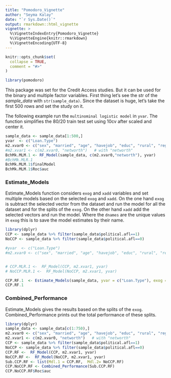 ```yaml
---
title: "Pomodoro_Vignette"
author: "Seyma Kalay"
date: "`r Sys.Date()`"
output: rmarkdown::html_vignette
vignette: >
  %\VignetteIndexEntry{Pomodoro_Vignette}
  %\VignetteEngine{knitr::rmarkdown}
  %\VignetteEncoding{UTF-8}
---
```


```r
knitr::opts_chunk$set(
  collapse = TRUE,
  comment = "#>"
)
```

```r
library(pomodoro)
```

This package was set for the Credit Access studies. But it can be used for the binary and multiple factor variables. 
First thing let's see the str of the *sample_data* with `str(sample_data)`. Since the dataset is huge, let's take the first 500 rows and set the study on it.

The following example run the `multinominal logistic model` in `yvar`. The function simplifies the 80/20 train test set using 10cv after scaled and center it.

```r
sample_data <- sample_data[1:500,]
yvar  <- c("Loan.Type")
m2.xvar0 <- c("sex", "married", "age", "havejob", "educ", "rural", "region","income","political.afl")
#m2.xvar1 <- c(m2.xvar0, "networth")   # with "networth"
BchMk.MLM.1 <- RF_Model(sample_data, c(m2.xvar0,"networth"), yvar)
#BchMk.MLR.1
BchMk.MLM.1$finalModel
BchMk.MLM.1$Roc$auc
```


### Estimate_Models

Estimate_Models function considers `exog` and `xadd` variables and set multiple models based on the selected `exog` and `xadd`.
On the one hand `exog` is subtract the selected vector from the dataset and run the model for all the dataset and for the splits of the `exog`.
On the other hand `xadd` add the selected vectors and run the model.
Where the `dnames` are the unique values in `exog` this is to save the model estimates by their name.

```r
library(dplyr)
CCP <- sample_data %>% filter(sample_data$political.afl==1)
NoCCP <- sample_data %>% filter(sample_data$political.afl==0)

#yvar  <- c("Loan.Type")
#m2.xvar0 <- c("sex", "married", "age", "havejob", "educ", "rural", "region","income","political.afl") #, "ethnicity" "class.of.HH",


# CCP.MLR.1 <-  RF_Model(CCP, m2.xvar1, yvar)
# NoCCP.MLR.1 <-  RF_Model(NoCCP, m2.xvar1, yvar)

CCP.RF.1  <- Estimate_Models(sample_data, yvar = c("Loan.Type"), exog = "political.afl", xvec = m2.xvar0, xadd="networth", type="RF", dnames=c("0","1"))
CCP.RF.1
```

### Combined_Performance

Estimate_Models gives the results based on the splits of the `exog`. 
Combined_Performance prints out the total performance of these splits.

```r
library(dplyr)
sample_data <- sample_data[c(1:750),]
m2.xvar0 <- c("sex", "married", "age", "havejob", "educ", "rural", "region","income") #, "ethnicity" "class.of.HH",
m2.xvar1 <- c(m2.xvar0, "networth")   # with "networth"
CCP <- sample_data %>% filter(sample_data$political.afl==1)
NoCCP <- sample_data %>% filter(sample_data$political.afl==0)
CCP.RF <-  RF_Model(CCP, m2.xvar1, yvar)
NoCCP.RF <-  RF_Model(NoCCP, m2.xvar1, yvar)
Sub.CCP.RF <- list(Mdl.1 = CCP.RF,  Mdl.2= NoCCP.RF)
CCP.NoCCP.RF <- Combined_Performance(Sub.CCP.RF)
CCP.NoCCP.RF$Roc$auc
```


